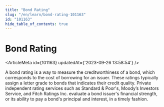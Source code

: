 ```yaml
---
title: "Bond Rating"
slug: "/en/learn/bond-rating-101163"
id: "101163"
hide_table_of_contents: true
---
```



# Bond Rating

<ArticleMeta id={101163} updatedAt={'2023-09-26 13:58:54'} />
<div className='border-solid border-b border-t-0 my-4 border-[var(--ifm-color-gray-300)]' />

A bond rating is a way to measure the creditworthiness of a bond, which corresponds to the cost of borrowing for an issuer. These ratings typically assign a letter grade to bonds that indicates their credit quality. Private independent rating services such as Standard & Poor's, Moody’s Investors Service, and Fitch Ratings Inc. evaluate a bond issuer's financial strength, or its ability to pay a bond's principal and interest, in a timely fashion.
